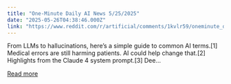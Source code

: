 ```yaml
---
title: "One-Minute Daily AI News 5/25/2025"
date: "2025-05-26T04:38:46.000Z"
link: "https://www.reddit.com/r/artificial/comments/1kvlr59/oneminute_daily_ai_news_5252025/"
---
```


From LLMs to hallucinations, here’s a simple guide to common AI terms.[1]
 Medical errors are still harming patients. AI could help change that.[2]
 Highlights from the Claude 4 system prompt.[3]
 Dee...

[Read more](https://www.reddit.com/r/artificial/comments/1kvlr59/oneminute_daily_ai_news_5252025/)
